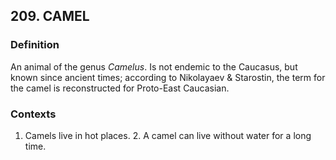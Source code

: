## 209. CAMEL
### Definition
An animal of the genus <i>Camelus</i>. Is not endemic to the Caucasus, but known since ancient times; according to Nikolayaev & Starostin, the term for the camel is reconstructed for Proto-East Caucasian.

### Contexts
1. Camels live in hot places. 2. A camel can live without water for a long time.

